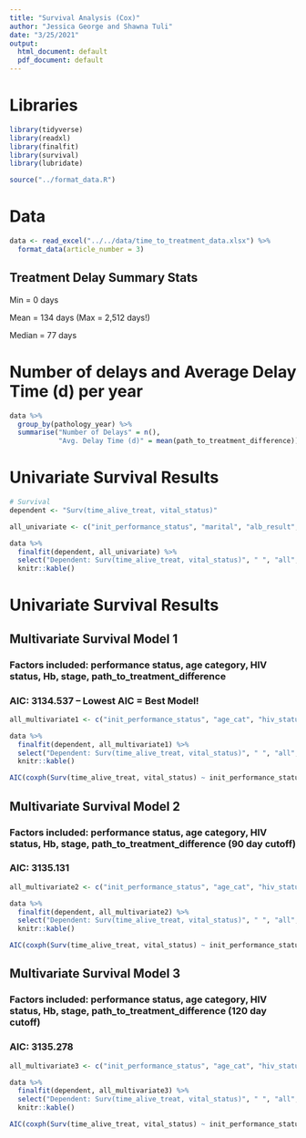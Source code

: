 ```yaml
---
title: "Survival Analysis (Cox)"
author: "Jessica George and Shawna Tuli"
date: "3/25/2021"
output:
  html_document: default
  pdf_document: default
---
```


# Libraries
```r
library(tidyverse)
library(readxl)
library(finalfit)
library(survival)
library(lubridate)

source("../format_data.R")
```

# Data
```r
data <- read_excel("../../data/time_to_treatment_data.xlsx") %>% 
  format_data(article_number = 3)
```

Treatment Delay Summary Stats
--------------------------------
Min = 0 days

Mean = 134 days (Max = 2,512 days!)

Median = 77 days

# Number of delays and Average Delay Time (d) per year
```r
data %>% 
  group_by(pathology_year) %>% 
  summarise("Number of Delays" = n(), 
            "Avg. Delay Time (d)" = mean(path_to_treatment_difference))
```

# Univariate Survival Results
```r
# Survival
dependent <- "Surv(time_alive_treat, vital_status)"

all_univariate <- c("init_performance_status", "marital", "alb_result", "distance", "age_cat", "hiv_status", "hiv_cd4_cat", "hiv_cd4_cat2", "hb_result", "combined_cancer_stage", "chemo", "total_chemo_received_4", "ebrt_40", "brachy_20", "eqd2", "path_to_treatment_difference", "path_treatment_90", "path_treatment_120", "path_treatment_150", "path_treatment_180", "path_treatment_group")

data %>%
  finalfit(dependent, all_univariate) %>%
  select("Dependent: Surv(time_alive_treat, vital_status)", " ", "all", "HR (univariable)") %>% 
  knitr::kable()
```

# Univariate Survival Results
## Multivariate Survival Model 1
### Factors included: performance status, age category, HIV status, Hb, stage, path_to_treatment_difference
### AIC: 3134.537 -- Lowest AIC = Best Model!
``` r
all_multivariate1 <- c("init_performance_status", "age_cat", "hiv_status", "hb_result", "combined_cancer_stage", "path_to_treatment_difference")

data %>%
  finalfit(dependent, all_multivariate1) %>%
  select("Dependent: Surv(time_alive_treat, vital_status)", " ", "all", "HR (multivariable)") %>% 
  knitr::kable()

AIC(coxph(Surv(time_alive_treat, vital_status) ~ init_performance_status + age_cat + hiv_status + hb_result + combined_cancer_stage + path_to_treatment_difference, data = data))
```

## Multivariate Survival Model 2
### Factors included: performance status, age category, HIV status, Hb, stage, path_to_treatment_difference (90 day cutoff)
### AIC: 3135.131
``` r
all_multivariate2 <- c("init_performance_status", "age_cat", "hiv_status", "hb_result", "combined_cancer_stage", "path_treatment_90")

data %>%
  finalfit(dependent, all_multivariate2) %>%
  select("Dependent: Surv(time_alive_treat, vital_status)", " ", "all", "HR (multivariable)") %>% 
  knitr::kable()

AIC(coxph(Surv(time_alive_treat, vital_status) ~ init_performance_status + age_cat + hiv_status + hb_result + combined_cancer_stage + path_treatment_90, data = data))
```

## Multivariate Survival Model 3
### Factors included: performance status, age category, HIV status, Hb, stage, path_to_treatment_difference (120 day cutoff)
### AIC: 3135.278
``` r
all_multivariate3 <- c("init_performance_status", "age_cat", "hiv_status", "hb_result", "combined_cancer_stage", "path_treatment_120")

data %>%
  finalfit(dependent, all_multivariate3) %>%
  select("Dependent: Surv(time_alive_treat, vital_status)", " ", "all", "HR (multivariable)") %>% 
  knitr::kable()

AIC(coxph(Surv(time_alive_treat, vital_status) ~ init_performance_status + age_cat + hiv_status + hb_result + combined_cancer_stage + path_treatment_120, data = data))
```